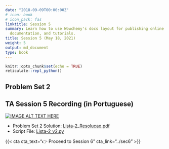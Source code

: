 ---
date: "2018-09-09T00:00:00Z"
# icon: book
# icon_pack: fas
linktitle: Session 5
summary: Learn how to use Wowchemy's docs layout for publishing online courses, software
  documentation, and tutorials.
title: Session 5 (May 18, 2021)
weight: 5
output: md_document
type: book
---

```{r setup, include=FALSE}
knitr::opts_chunk$set(echo = TRUE)
reticulate::repl_python()
```

## Problem Set 2

## TA Session 5 Recording (in Portuguese)

[![IMAGE ALT TEXT HERE](https://img.youtube.com/vi/0umglq9dU0k/maxresdefault.jpg)](https://www.youtube.com/watch?v=0umglq9dU0k)

- Problem Set 2 Solution: [Lista-2_Resolucao.pdf](../Lista-2_Resolucao.pdf)
- Script File: [Lista-2_v2.py](../Lista-2_v2.py)


{{< cta cta_text="👉 Proceed to Session 6" cta_link="../sec6" >}}
